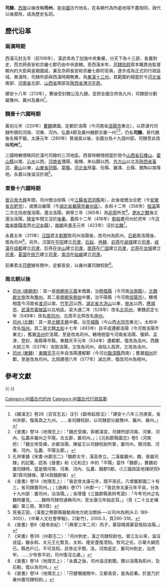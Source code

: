 {{otheruses|subject=中國古代行政區劃名}}
'''司隸'''，[[西晉|西晉]]以後改稱'''司州'''，是[[中國|中國]]古代地名，在各朝代為所處地域不盡相同，唐代以後廢除，成為歷史名詞。

== 歷代沿革 ==
=== 兩漢時期 ===
{{see also|司隸校尉部}}

西漢元封五年（前106年），漢武帝為了加強中央集權，分天下為十三部，各置刺史，而京師長安和京畿七郡仍由中央直轄。至西漢末年，[[司隸校尉|司隸校尉]]原本職責由監督朝內的大臣與皇親國戚，兼及京師長安和京畿七郡的官員，遂步成為正式的行政區域。東漢時，司隸所部與西漢時期無異，為[[東漢十三州|東漢十三州]]。其範圍約相當於今[[河北省|河北省]]南部、[[河南省|河南省]]北部、[[山西省|山西省]]南部及[[陝西省|陝西省]][[渭河平原|渭河平原]]。

建安十八年（213年），曹操受封魏公及九錫，並把全國合併為九州，司隸部分劃屬豫州、冀州及雍州<ref>《續漢志》卷28〈百官志五〉注引《獻帝起居注》：「建安十八年三月庚寅，省州并郡，復禹貢之九州。……省司隸校尉，以司隸部分屬豫州、冀州、雍州。」</ref>。

=== 魏晉十六國時期 ===
{{see also|曹魏行政區劃#司隸}}
{{see also|西晉行政區劃#司州}}
黃初元年（220年）[[曹魏|曹魏]]建國，定都於洛陽（今河南省[[洛陽市|洛陽市]]東北），以原漢代司隸所領的河南、河東、河內、弘農4郡及冀州魏郡合置一州<ref>《晉書》卷14〈地理志上〉：「魏氏受禪，即都漢宮，司隸所部河南、河東、河內、弘農并冀州之平陽，合五郡，置司州。」；《元和郡縣圖志》卷5〈河南府〉：「魏文帝受禪，亦都洛陽，陳留王以司隸校尉所掌，置司州，領河南、河東、河內、弘農、平陽五郡。」</ref><ref>孔祥軍據《宋書·州郡志二》「魏郡太守，漢高帝立。二漢屬冀州，魏、晉屬司隸」的記載，認為《晉書》和《元和志》中的「平陽」當作「魏郡」，曹魏初置司隸時，當是領河南、河東、河內、弘農、魏郡5郡。（《三國政區地理研究》第1頁司隸條，第14頁魏郡條）</ref>，仍名'''司隸'''，晉代魏後名稱不變。太康元年（280年）晉滅吳以後，全國分為十九個州部，司隸至此改稱'''司州'''<ref>《晉書》卷14〈地理志上〉：「晉武帝太康元年，既平孫氏，凡增置郡國二十有三，省司隸置司州。」；《通典》卷171〈州郡一〉：「晉武帝太康元年平吳，分為十九州部：置司州，治洛陽。」；吳增僅《三國郡縣表附考證》：「今考司州之名魏時屢見，……魏時司隸但通稱司州，至太康元年始定耳。」（見《二十五史補編》第三冊，第9頁）</ref>。

三國時轄境略同於漢代司隸的三河地區。西晉時轄境相當於現今[[山西省|山西省]][[石樓山|石樓山]]、[[霍山縣|霍山縣]]以南、[[沁水|沁水]]以西，[[河南省|河南省]]濮陽、衛輝、朱仙鎮以西、[[外方山|外方山]]以北及[[陝西省|陝西省]][[黃河|黃河]]、[[華山|華山]]以東，[[山東省|山東省]][[冠縣|冠縣]]、[[莘縣|莘縣]]，[[河北省|河北省]]邢臺、任縣、雞澤、丘縣、館陶以南等地。永嘉以後淪沒於胡<ref>見張正田，〈漢晉之際郡縣變動與地方統治關係──以司州為例(A.D. 189-300)〉，《中華人文社會學報》，2(新竹)，2005.3，頁290-318。</ref>。

=== 東晉十六國時期 ===
[[晉元帝|晉元帝]][[大兴_(东晋)|大興]]年間，司州僑治徐縣（今[[江蘇省|江蘇省]][[泗洪縣|泗洪縣]]南），此後或僑治合肥（今[[安徽省|安徽省]][[合肥市|合肥市]]），或僑治襄陽（今[[湖北省|湖北省]][[襄陽市|襄陽市]][[襄州區|襄州區]]）。永和十二年（356年）[[桓溫|桓溫]]第二次北伐收復洛陽，還治洛陽，興寧三年（365年）為[[前燕|前燕]]所克<ref>《晉書》卷8〈廢帝奕紀〉：「（興寧三年二月）丙子，慕容暐將慕容恪陷洛陽。」</ref>。[[淝水之戰|淝水之戰]]後又還治洛陽，[[隆安_(年号)|隆安]]年間又沒於[[後秦|後秦]]。義熙十二年（416年）[[劉裕|劉裕]]置司州於虎牢（今[[河南省|河南省]][[滎陽市|滎陽市]]西北[[汜水鎮|汜水鎮]]）。[[南朝|南朝]]宋[[景平|景平]]元年（423年）沒於[[北魏|北魏]]<ref>《宋書》卷36〈州郡志二〉：「司州刺史，漢之司隸校尉也。晉江左以來，淪沒戎寇，雖永和、太元王化暫及，太和、隆安還復湮陷。牧司之任，示舉大綱而已。縣邑戶口，不可具知。武帝北平關、洛，河南底定，置司州刺史，治虎牢。……少帝景平初，司州復沒北虜。」</ref>。

永嘉五年（311年）[[前趙|汉国]]君主[[劉聰|劉聰]]取司州洛陽後，改司州為荊州。[[石勒|石勒]]取洛陽後，復為司州<ref>《晉書》卷14〈地理志上〉：「永嘉之後，司州淪沒劉聰。聰以洛陽為荊州，及石勒，復以為司州。」</ref>。另外，汉国在[[平阳|平阳]]建立[[司隸_(胡漢)|司隶]]，[[后赵|后赵]]、[[冉魏|冉魏]]、[[前燕|前燕]]在[[邺城|邺城]]建立[[司隸_(後趙)|司隶]]，[[成漢|成漢]]在[[成都|成都]]建立[[司隸_(成漢)|司隶]]，后燕在[[中山郡|中山]]建立[[司隸_(後燕)|司隶]]，[[南燕_(十六國)|南燕]]在[[广固|广固]]建立[[司隸_(南燕)|司隶]]，[[北燕|北燕]]在[[龙城|龙城]]建立[[司州_(北燕)|司隶]]，[[夏国|夏国]]在[[统万|统万]]建立[[司州_(夏国)|司隶]]，[[南凉|南凉]]在[[姑臧|姑臧]]建立[[司州_(南涼)|司隶]]。

前秦君主[[苻健|苻健]]據有關中，定都長安，以雍州置司隸校尉<ref>《晉書》卷14〈地理志上〉：「苻健僭據關中，又都長安，是為前秦。於是乃於雍州置司隸校尉。」</ref>。

=== 南北朝以後 ===
*[[申州|司州 (南朝宋)]]：其一是[[南朝宋|南朝宋]][[元嘉_(刘宋)|元嘉]]末僑置，治[[懸瓠縣|懸瓠縣]]（今河南[[汝南縣|汝南縣]]）。[[北魏獻文帝|北魏獻文帝]]改為[[豫州|豫州]]。其二是[[南朝宋|南朝宋]][[泰始_(刘宋)|泰始]]中置，治平陽縣（今河南[[信陽市|信陽市]]）。轄境相當今河南省[[淮河|淮河]]以南、[[竹竿河|竹竿河]]以西，[[湖北省|湖北省]][[大洪山|大洪山]]以東，[[倒水|倒水]]以西，[[應城市|應城市]]、[[武漢市|武漢市]][[黃陂區|黃陂區]]以北地區。梁大通二年（528年）改名[[北司州|北司州]]，東魏武定七年（549年）改名[[南司州|南司州]]。北周平北齊改名[[申州|申州]]。
*[[司州_(北魏)|司州 (北魏)]]：其一是[[北魏|北魏]][[天兴_(北魏)|天興]]中置，治[[平城縣|平城縣]]（今山西[[大同市|大同市]]東北）。太和中改名[[恒州_(北魏)|恒州]]。其二是北魏[[太和_(北魏)|太和]]十七年（493年）自平成遷都洛陽（今河南洛陽市東北），舊置[[洛州|洛州]]於洛陽，至是改為司州。轄境相當今河南省洛陽、偃師、孟津、登封、禹縣等市縣。東魏天平元年（534年）遷都鄴，復改為洛州。西魏大統三年（537年）攻取洛陽，又改為司州，尋陷入高齊，又改為洛州。
*[[相州_(中國)|司州 (東魏)]]：[[東魏|東魏]][[天平|天平]]元年自洛陽遷都鄴（今河北[[臨漳縣|臨漳縣]]西南）；舊置[[相州_(中國)|相州]]於鄴，至是改為司州。北周建德六年（577年）滅北齊，復改司州為相州。

== 參考文獻 ==
{{Reflist|30em}}

{{-}}
{{西汉行政区划|nocat}}
{{東漢行政區劃|nocat}}
{{三国行政区划|魏}}
{{晋朝行政区划|西晉}}
{{北朝行政区划}}

[[Category:中國古代的州|Category:中國古代的州]]
[[Category:中國古代行政區劃|Category:中國古代行政區劃]]